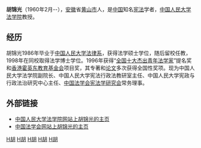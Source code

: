 '''胡锦光'''（1960年2月--），[[安徽|安徽]]省[[黄山市|黄山市]]人，是[[中国|中国]]知名[[宪法|宪法]]学者，[[中国人民大学法学院|中国人民大学法学院]]教授。

==经历==
胡锦光1986年毕业于[[中国人民大学法律系|中国人民大学法律系]]，获得法学硕士学位，随后留校任教，1998年在同校取得法学博士学位。1996年获得“[[全国十大杰出青年法学家|全国十大杰出青年法学家]]”提名奖和[[香港|香港]][[霍英东教育基金会|霍英东教育基金会]]项目奖，其专著和[[论文|论文]]多次获得全国性奖项。现为中国人民大学法学院副院长、中国人民大学宪法行政法教研室主任、中国人民大学宪政与行政法治研究中心主任、[[中国法学会宪法学研究会|中国法学会宪法学研究会]]常务理事。

==外部链接==
* [http://law.ruc.edu.cn/teacher/shizi3.asp?No=64 中国人民大学法学院网站上胡锦光的主页] {{Wayback|url=http://law.ruc.edu.cn/teacher/shizi3.asp?No=64 |date=20071014193213 }}
* [http://www.chinalawsociety.org.cn/person/shownews.asp?id=117 中国法学会网站上胡锦光的主页] {{Wayback|url=http://www.chinalawsociety.org.cn/person/shownews.asp?id=117 |date=20070311015644 }}

[[Category:1960年出生|H胡]]
[[Category:中国法学家|H胡]]
[[Category:中国人民大学教师|H胡]]
[[Category:中国人民大学校友|H胡]]
[[Category:黄山人|H胡]]